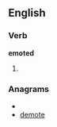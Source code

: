 
==English==

===Verb===
'''emoted'''

# {{past of|[[emote]]}}

===Anagrams===
* {{alphagram|deemot}}
* [[demote#English|demote]]